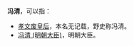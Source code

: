 '''冯清'''，可以指：

*[[孝文废皇后|孝文废皇后]]，本名无记载，野史称冯清。
*[[冯清_(明朝大臣)|冯清 (明朝大臣)]]，明朝大臣。

{{Disambig|Q|cat=二字冯姓人名消歧义}}